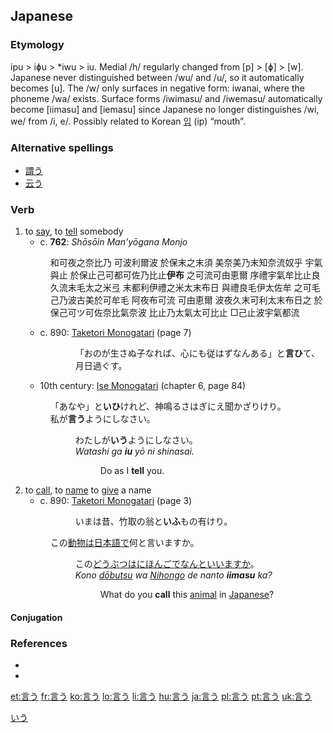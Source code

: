 ==Japanese==
{{ja-kanjitab|言}}

===Etymology===
ipu > iɸu > *iwu > iu. Medial /h/ regularly changed from [p] > [ɸ] > [w]. Japanese never distinguished between /wu/ and /u/, so it automatically becomes [u]. The /w/ only surfaces in negative form: iwanai, where the phoneme /wa/ exists. Surface forms /iwimasu/ and /iwemasu/ automatically become [iimasu] and [iemasu] since Japanese no longer distinguishes /wi, we/ from /i, e/. Possibly related to Korean [[입]] (ip) “mouth”.

===Alternative spellings===
* [[謂う]]
* [[云う]]

===Verb===
{{ja-verb|kk|type=1|hira=いう|hhira=いふ|rom=iu}}

# to [[say]], to [[tell]] somebody
#* c. '''762''': ''Shōsōin Man'yōgana Monjo''
#: 和可夜之奈比乃 可波利爾波 於保末之末須 美奈美乃末知奈流奴乎 宇氣與止 於保止己可都可佐乃比止'''伊布''' 之可流可由恵爾 序禮宇氣牟比止良 久流末毛太之米弖 末都利伊禮之米太末布日 與禮良毛伊太佐牟 之可毛己乃波古美於可牟毛 阿夜布可流 可由恵爾 波夜久末可利太末布日之 於保己可ツ可佐奈比氣奈波 比止乃太氣太可比止 □己止波宇氣都流
#* c. 890: [[w:Taketori Monogatari|Taketori Monogatari]] (page 7)
#:: 「おのが生さぬ子なれば、心にも従はずなんある」と'''言ひ'''て、月日過ぐす。
#* 10th century: [[w:Ise Monogatari|Ise Monogatari]] (chapter 6, page 84)
#: 「あなや」と'''いひ'''けれど、神鳴るさはぎにえ聞かざりけり。
#: 私が'''言う'''ようにしなさい。
#:: わたしが'''いう'''ようにしなさい。
#:: ''Watashi ga '''iu''' yō ni shinasai.''
#::: Do as I '''tell''' you.
# to [[call]], to [[name]] to [[give]] a name
#* c. 890: [[w:Taketori Monogatari|Taketori Monogatari]] (page 3)
#:: いまは昔、竹取の翁と'''いふ'''もの有けり。
#: この[[動物]]は[[日本語]]で何と言いますか。
#:: この[[どうぶつ]]は[[にほんご]]でなんといいますか。
#:: ''Kono [[dōbutsu]] wa [[Nihongo]] de nanto '''iimasu''' ka?''
#::: What do you '''call''' this [[animal]] in [[Japanese]]?

====Conjugation====
{{ja-go-u|言|い|i}}

===References===

* {{cite book
  | last = Horiuchi
  | first = Hideaki
  | coauthors = Ken Akiyama
  | title = [[w:Taketori Monogatari|Taketori Monogatari]] , [[w:Ise Monogatari|Ise Monogatari]]
  | publisher = [[w:Iwanami Shoten Publishing|Iwanami Shoten]]
  | date = 1997
  | location = Tōkyō
  | id = ISBN 4-00-240017-4
  }}
* {{R:Nara Ibun 3}}

[[Category:1000 Japanese basic words|いう]]

[[et:言う]]
[[fr:言う]]
[[ko:言う]]
[[lo:言う]]
[[li:言う]]
[[hu:言う]]
[[ja:言う]]
[[pl:言う]]
[[pt:言う]]
[[uk:言う]]